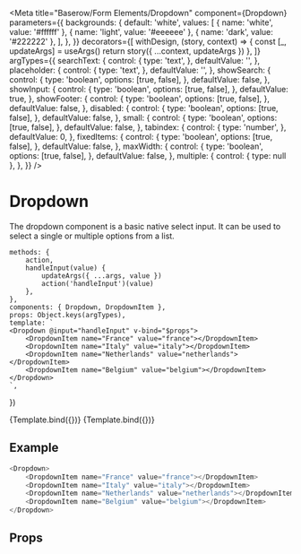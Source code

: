 

<Meta
    title="Baserow/Form Elements/Dropdown"
    component={Dropdown}
    parameters={{
        backgrounds: {
            default: 'white',
            values: [
                { name: 'white', value: '#ffffff' },
                { name: 'light', value: '#eeeeee' },
                { name: 'dark', value: '#222222' },
            ],
        },
    }}
    decorators={[
        withDesign,
        (story, context) => {
            const [_, updateArgs] = useArgs()
            return story({ ...context, updateArgs })
        },
    ]}
    argTypes={{
        searchText: {
            control: {
                type: 'text',
            },
            defaultValue: '',
        },
        placeholder: {
            control: {
                type: 'text',
            },
            defaultValue: '',
        },
        showSearch: {
            control: {
                type: 'boolean',
                options: [true, false],
            },
            defaultValue: false,
        },
        showInput: {
            control: {
                type: 'boolean',
                options: [true, false],
            },
            defaultValue: true,
        },
        showFooter: {
            control: {
                type: 'boolean',
                options: [true, false],
            },
            defaultValue: false,
        },
        disabled: {
            control: {
                type: 'boolean',
                options: [true, false],
            },
            defaultValue: false,
        },
        small: {
            control: {
                type: 'boolean',
                options: [true, false],
            },
            defaultValue: false,
        },
        tabindex: {
            control: {
                type: 'number',
            },
            defaultValue: 0,
        },
        fixedItems: {
            control: {
                type: 'boolean',
                options: [true, false],
            },
            defaultValue: false,
        },
        maxWidth: {
            control: {
                type: 'boolean',
                options: [true, false],
            },
            defaultValue: false,
        },
        multiple: {
            control: { type: null },
        },
    }}
/>

# Dropdown

The dropdown component is a basic native select input. It can be used to select a single or multiple options from a list.

    methods: {
        action,
        handleInput(value) {
            updateArgs({ ...args, value })
            action('handleInput')(value)
        },
    },
    components: { Dropdown, DropdownItem },
    props: Object.keys(argTypes),
    template: `
    <Dropdown @input="handleInput" v-bind="$props">
        <DropdownItem name="France" value="france"></DropdownItem>
        <DropdownItem name="Italy" value="italy"></DropdownItem>
        <DropdownItem name="Netherlands" value="netherlands"></DropdownItem>
        <DropdownItem name="Belgium" value="belgium"></DropdownItem>
    </Dropdown>
    `,
})

<Canvas>
    <Story name="Default">{Template.bind({})}</Story>
    <Story
        name="Multiple selection"
        args={{
            multiple: true,
            value: [],
        }}
    >
        {Template.bind({})}
    </Story>
</Canvas>

## Example

```javascript
<Dropdown>
    <DropdownItem name="France" value="france"></DropdownItem>
    <DropdownItem name="Italy" value="italy"></DropdownItem>
    <DropdownItem name="Netherlands" value="netherlands"></DropdownItem>
    <DropdownItem name="Belgium" value="belgium"></DropdownItem>
</Dropdown>
```

## Props

<Props of={Dropdown} />
